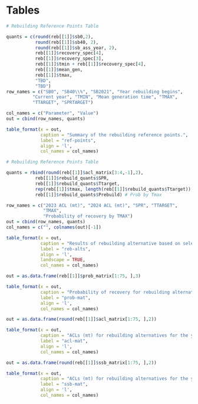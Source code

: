 \clearpage
# Tables

```r
# Rebuilding Reference Points Table

quants = c(round(reb[[1]]$sb0,2), 
		   round(reb[[1]]$sb40, 2), 
		   round(reb[[1]]$sb_ass_year, 2),
		   reb[[1]]$recovery_spec[4],
		   reb[[1]]$recovery_spec[3], 
		   reb[[1]]$tmin + reb[[1]]$recovery_spec[4], 
		   reb[[1]]$mean_gen, 
		   reb[[1]]$tmax, 
		   "TBD",
		   "TBD")
row_names = c("SB0", "SB40\\%", "SB2021", "Year rebuilding begins",
		  "Current year", "TMIN", "Mean generation time", "TMAX", 
		  "TTARGET", "SPRTARGET")

col_names = c("Parameter", "Value")
out = cbind(row_names, quants)

table_format(x = out,
             caption = "Summary of the rebuilding reference points.",
             label = "ref-points",
             align = 'l',
             col_names = col_names)
```

\clearpage

```r
# Rebuilding Reference Points Table

quants = rbind(round(reb[[1]]$acl_matrix[3:4,-1],2),
		   reb[[1]]$rebuild_quants$SPR,
		   reb[[1]]$rebuild_quants$Ttarget,
		   rep(reb[[1]]$tmax, length(reb[[1]]$rebuild_quants$Ttarget)),
		   reb[[1]]$rebuild_quants$Prebuild) # Prob by Tmax

row_names = c("2023 ACL (mt)", "2024 ACL (mt)", "SPR", "TTARGET", 
			  "TMAX",
			  "Probability of recovery by TMAX")
out = cbind(row_names, quants)
col_names = c("", colnames(out)[-1])

table_format(x = out,
             caption = "Results of rebuilding alternative based on selection of an SPR target or year for 50 percent probability of recovery.",
             label = "reb-alts",
             align = 'l',
             landscape = TRUE,
             col_names = col_names)
```

\clearpage

```r

out = as.data.frame(reb[[1]]$prob_matrix[1:75, ],3)

table_format(x = out,
             caption = "Probability of recovery for rebuilding alternatives for the years 2021-2095.",
             label = "prob-mat",
             align = 'l',
             col_names = col_names)
```

\clearpage

```r

out = as.data.frame(round(reb[[1]]$acl_matrix[1:75, ],2))

table_format(x = out,
             caption = "ACLs (mt) for rebuilding alternatives for the years 2021-2095.",
             label = "acl-mat",
             align = 'l',
             col_names = col_names)
```

\clearpage


```r

out = as.data.frame(round(reb[[1]]$ssb_matrix[1:75, ],2))

table_format(x = out,
             caption = "ACLs (mt) for rebuilding alternatives for the years 2021-2095.",
             label = "ssb-mat",
             align = 'l',
             col_names = col_names)
```